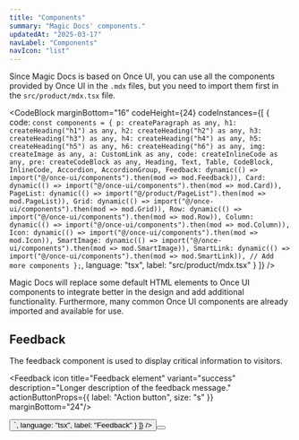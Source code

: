 ```yaml
---
title: "Components"
summary: "Magic Docs' components."
updatedAt: "2025-03-17"
navLabel: "Components"
navIcon: "list"
---
```


Since Magic Docs is based on Once UI, you can use all the components provided by Once UI in the `.mdx` files, but you need to import them first in the `src/product/mdx.tsx` file.

<CodeBlock
    marginBottom="16"
    codeHeight={24}
    codeInstances={[
      {
        code:
`const components = {
    p: createParagraph as any,
    h1: createHeading("h1") as any,
    h2: createHeading("h2") as any,
    h3: createHeading("h3") as any,
    h4: createHeading("h4") as any,
    h5: createHeading("h5") as any,
    h6: createHeading("h6") as any,
    img: createImage as any,
    a: CustomLink as any,
    code: createInlineCode as any,
    pre: createCodeBlock as any,
    Heading,
    Text,
    Table,
    CodeBlock,
    InlineCode,
    Accordion,
    AccordionGroup,
    Feedback: dynamic(() => import("@/once-ui/components").then(mod => mod.Feedback)),
    Card: dynamic(() => import("@/once-ui/components").then(mod => mod.Card)),
    PageList: dynamic(() => import("@/product/PageList").then(mod => mod.PageList)),
    Grid: dynamic(() => import("@/once-ui/components").then(mod => mod.Grid)),
    Row: dynamic(() => import("@/once-ui/components").then(mod => mod.Row)),
    Column: dynamic(() => import("@/once-ui/components").then(mod => mod.Column)),
    Icon: dynamic(() => import("@/once-ui/components").then(mod => mod.Icon)),
    SmartImage: dynamic(() => import("@/once-ui/components").then(mod => mod.SmartImage)),
    SmartLink: dynamic(() => import("@/once-ui/components").then(mod => mod.SmartLink)),
    // Add more components
};`,
        language: "tsx",
        label: "src/product/mdx.tsx"
      }
    ]}
/>

Magic Docs will replace some default HTML elements to Once UI components to integrate better in the design and add additional functionality. Furthermore, many common Once UI components are already imported and available for use.

## Feedback

The feedback component is used to display critical information to visitors.

<Feedback icon title="Feedback element" variant="success" description="Longer description of the feedback message." actionButtonProps={{ label: "Action button", size: "s" }} marginBottom="24"/>

<Column fillWidth gap="-1" marginBottom="16">
<CodeBlock
    radius="none"
    topRadius="l"
    codeHeight={24}
    codeInstances={[
      {
        code:
`<Feedback
    icon
    variant="success"
    title="Feedback element"
    description="Longer description of the feedback message."
>
    <Button
        label="Action button"
        size="s"
    />
</Feedback>`,
        language: "tsx",
        label: "Feedback"
      }
    ]}
/>
<Row fillWidth bottomRadius="l" padding="4" border="neutral-medium" background="surface">
    <Button href="https://once-ui.com/docs/feedback" weight="default" label="View on Once UI" size="s" variant="tertiary" suffixIcon="chevronRight"/>
</Row>
</Column>